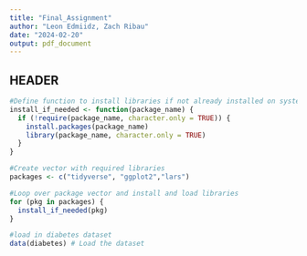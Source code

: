 ```yaml
---
title: "Final_Assignment"
author: "Leon Edmiidz, Zach Ribau"
date: "2024-02-20"
output: pdf_document
---
```


## HEADER

```r

#Define function to install libraries if not already installed on system
install_if_needed <- function(package_name) {
  if (!require(package_name, character.only = TRUE)) {
    install.packages(package_name)
    library(package_name, character.only = TRUE)
  }
}

#Create vector with required libraries
packages <- c("tidyverse", "ggplot2","lars")

#Loop over package vector and install and load libraries
for (pkg in packages) {
  install_if_needed(pkg)
}

#load in diabetes dataset
data(diabetes) # Load the dataset




```

